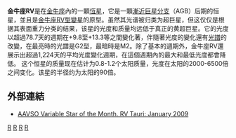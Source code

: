 {{Starbox short |
 name=金牛座RV |
 epoch=[[J2000.0|J2000.0]] |
 constell=[[金牛座|金牛座]] |
 ra=4<sup>h</sup> 47<sup>m</sup> 6.7<sup>s</sup> |
 dec=+26° 10' 46" |
 spectral=G2eIb-M2 |
 appmag_v=9.8–13.3 |
 dist_ly=approx 7100 |
 dist_pc=approx 2230 |
 radius=90R''sol''  |
 names=[[Henry_Draper_Catalogue|HD]] 283868, [[Star_catalogue#BD/CD/CPD|BD]]+25 732
}}
'''金牛座RV'''是在[[金牛座|金牛座]]內的一顆[[恆星|恆星]]，它是一顆[[漸近巨星分支|漸近巨星分支]]（AGB）后期的恒星，並且是[[金牛座RV型變星|金牛座RV型]][[變星|變星]]的原型。虽然其光谱被归类为超巨星，但这仅仅是根据其表面重力分类的结果，该星的光度和质量均远低于真正的黄超巨星。它的光度以超過78.7天的週期在+9.8至+13.3等之間變化著，伴隨著光度的變化還有[[光譜類型|光譜]]的改變，在最亮時的光譜是G2型，最暗時是M2。除了基本的週期外，金牛座RV還展示出超過1,224天的平均光度變化週期，在這個週期內的最大和最低光度都會降低。 这个恒星的质量现在估计为0.8-1.2个太阳质量，光度在太阳的2000-6500倍之间变化。该星的半径约为太阳的90倍。

== 外部連結 ==
* [http://www.aavso.org/vstar/vsots/rvtau.shtml AAVSO Variable Star of the Month. RV Tauri: January 2009] {{Wayback|url=http://www.aavso.org/vstar/vsots/rvtau.shtml |date=20100615092839 }}

{{DEFAULTSORT:Rv Tauri}}
[[Category:金牛座|R]]
[[Category:變星|R]]
[[Category:超巨星|R]]
[[Category:金牛RV型變星|R]]

{{Var-star-stub}}